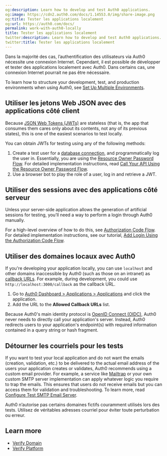 ```yaml
---
og:description: Learn how to develop and test Auth0 applications.
og:image: https://cdn2.auth0.com/docs/1.14553.0/img/share-image.png
og:title: Tester les applications localement
og:url: https://auth0.com/docs/
permalink: work-with-auth0-locally
title: Tester les applications localement
twitter:description: Learn how to develop and test Auth0 applications.
twitter:title: Tester les applications localement
---
```


Dans la majorité des cas, l’authentification des utilisateurs via Auth0 nécessite une connexion Internet. Cependant, il est possible de développer et tester des applications localement avec Auth0. Dans certains cas, une connexion Internet pourrait ne pas être nécessaire.

To learn how to structure your development, test, and production environments when using Auth0, see [Set Up Multiple Environments](/docs/get-started/auth0-overview/create-tenants/set-up-multiple-environments).

## Utiliser les jetons Web JSON avec des applications côté client

Because [JSON Web Tokens (JWTs)](/docs/secure/tokens/json-web-tokens) are stateless (that is, the app that consumes them cares only about its contents, not any of its previous states), this is one of the easiest scenarios to test locally.

You can obtain <Tooltip tip="JSON Web Token (JWT): Standard ID Token format (and often Access Token format) used to represent claims securely between two parties." cta="View Glossary" href="/docs/glossary?term=JWTs">JWTs</Tooltip> for testing using any of the following methods:

1. Create a test user for a [database connection](/docs/get-started/applications/set-up-database-connections), and programmatically log the user in. Essentially, you are using the [Resource Owner Password Flow](/docs/get-started/authentication-and-authorization-flow/resource-owner-password-flow). For detailed implementation instructions, read [Call Your API Using the Resource Owner Password Flow](/docs/get-started/authentication-and-authorization-flow/resource-owner-password-flow/call-your-api-using-resource-owner-password-flow).
2. Use a browser bot to play the role of a user, log in and retrieve a JWT.

## Utiliser des sessions avec des applications côté serveur

Unless your server-side application allows the generation of artificial sessions for testing, you’ll need a way to perform a login through Auth0 manually.

For a high-level overview of how to do this, see [Authorization Code Flow](/docs/get-started/authentication-and-authorization-flow/authorization-code-flow). For detailed implementation instructions, see our tutorial, [Add Login Using the Authorization Code Flow](/docs/get-started/authentication-and-authorization-flow/authorization-code-flow/add-login-auth-code-flow).

## Utiliser des domaines locaux avec Auth0

If you're developing your application locally, you can use `localhost` and other domains inaccessible by Auth0 (such as those on an intranet) as [callback URLs](/docs/authenticate/login/redirect-users-after-login). For example, during development, you could use `http://localhost:3000/callback` as the callback URL.

1. Go to [Auth0 Dashboard > Applications > Applications](https://manage.auth0.com/#/applications/{yourClientId}/settings) and click the application.
2. Add the URL to the **Allowed Callback URLs** list.

Because Auth0's main identity protocol is [OpenID Connect (OIDC)](/docs/authenticate/protocols/openid-connect-protocol), Auth0 never needs to directly call your application's server. Instead, Auth0 redirects users to your application's endpoint(s) with required information contained in a query string or hash fragment.

## Détourner les courriels pour les tests

If you want to test your local application and do not want the emails (creation, validation, etc.) to be delivered to the actual email address of the users your application creates or validates, Auth0 recommends using a custom email provider. For example, a service like [Mailtrap](https://mailtrap.io/signin) or your own custom SMTP server implementation can apply whatever logic you require to trap the emails. This ensures that users do not receive emails but you can access them for validation and troubleshooting. To learn more, read [Configure Test SMTP Email Server](/docs/customize/email/configure-test-smtp-email-servers).

Auth0 n’autorise pas certains domaines fictifs couramment utilisés lors des tests. Utilisez de véritables adresses courriel pour éviter toute perturbation ou erreur.

## Learn more

* [Verify Domain](/docs/troubleshoot/basic-issues/verify-domain)
* [Verify Platform](/docs/troubleshoot/basic-issues/verify-platform)